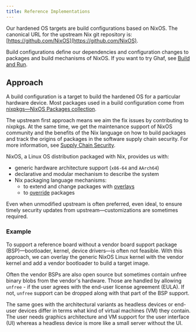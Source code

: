 ```yaml
---
title: Reference Implementations
---
```


Our hardened OS targets are build configurations based on NixOS. The canonical URL for the upstream Nix git repository is: [https://github.com/NixOS](https://github.com/NixOS).

Build configurations define our dependencies and configuration changes to packages and build mechanisms of NixOS. If you want to try Ghaf, see [Build and Run](/ghaf/dev/ref/build_and_run).

## Approach

A build configuration is a target to build the hardened OS for a particular hardware device. Most packages used in a build configuration come from [nixpkgs—NixOS Packages collection](https://github.com/NixOS/nixpkgs).

The upstream first approach means we aim the fix issues by contributing to nixpkgs. At the same time, we get the maintenance support of NixOS community and the benefits of the Nix language on how to build packages and track the origins of packages in the software supply chain security. For more information, see [Supply Chain Security](/ghaf/scs/scs).

NixOS, a Linux OS distribution packaged with Nix, provides us with:

- generic hardware architecture support (`x86-64` and `AArch64`)
- declarative and modular mechanism to describe the system
- Nix packaging language mechanisms:
  - to extend and change packages with [overlays](https://nixos.wiki/wiki/Overlays)
  - to [override](https://nixos.org/guides/nix-pills/override-design-pattern.html) packages

Even when unmodified upstream is often preferred, even ideal, to ensure timely security updates from upstream—customizations are sometimes required.

### Example

To support a reference board without a vendor board support package (BSP)—bootloader, kernel, device drivers—is often not feasible. With this approach, we can overlay the generic NixOS Linux kernel with the vendor kernel and add a vendor bootloader to build a target image.

Often the vendor BSPs are also open source but sometimes contain unfree binary blobs from the vendor's hardware. Those are handled by allowing `unfree` - if the user agrees with the end-user license agreement (EULA). If not, `unfree` support can be dropped along with that part of the BSP support.

The same goes with the architectural variants as headless devices or end-user devices differ in terms what kind of virtual machines (VM) they contain. The user needs graphics architecture and VM support for the user interface (UI) whereas a headless device is more like a small server without the UI.
